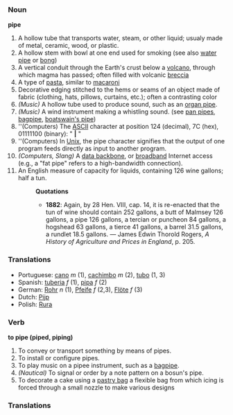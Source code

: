 === Noun ===

'''pipe'''
#A hollow tube that transports water, steam, or other liquid; usualy made of metal, ceramic, wood, or plastic.
#A hollow stem with  bowl at one end used for smoking (see also [[water pipe]] or [[bong]])
#A vertical conduit through the Earth's crust below a [[volcano]], through which magma has passed; often filled with volcanic [[breccia]]
#A type of [[pasta]], similar to [[macaroni]]
#Decorative edging stitched to the hems or seams of an object made of fabric (clothing, hats, pillows, curtains, etc.); often a contrasting color
#''(Music)'' A hollow tube used to produce sound, such as an [[organ pipe]].
#''(Music)'' A wind instrument making a whistling sound. (see [[pan pipes]], [[bagpipe]], [[boatswain's pipe]])
#''(Computers) The [[ASCII]] character at position 124 (decimal),  7C (hex),  01111100 (binary): " '''|''' "
#''(Computers) In [[Unix]], the pipe character signifies that the output of one program feeds directly as input to another program.
#''(Computers, Slang)''  A [[data backbone]], or [[broadband]] Internet access (e.g., a "fat pipe" refers to a high-bandwidth connection).
#An English measure of capacity for liquids, containing 126 wine gallons; half a tun.
#:'''Quotations'''
#:*'''1882''': Again, by 28 Hen. VIII, cap. 14, it is re-enacted that the tun of wine should contain 252 gallons, a butt of Malmsey 126 gallons, a pipe 126 gallons, a tercian or puncheon 84 gallons, a hogshead 63 gallons, a tierce 41 gallons, a barrel 31.5 gallons, a rundlet 18.5 gallons. &mdash; James Edwin Thorold Rogers, ''A History of Agriculture and Prices in England'', p. 205.

=== Translations ===
* Portuguese: [[cano]] ''m'' (1), [[cachimbo]] ''m'' (2), [[tubo]] (1, 3)
* Spanish: [[tuberia]] ''f'' (1), [[pipa]] ''f'' (2)
* German: [[Rohr]] ''n'' (1), [[Pfeife ]] ''f'' (2,3), [[Flöte]] ''f'' (3)
* Dutch: [[Pijp]]
* Polish: [[Rura]]

=== Verb ===

'''to pipe (piped, piping)'''
#To convey or transport something by means of pipes.
#To install or configure pipes.
#To play music on a pipee instrument, such as a [[bagpipe]].
#''(Nautical)'' To signal or order by a note pattern on a bosun's pipe.
#To decorate a cake using a [[pastry bag]] a flexible bag from which icing is forced through a small nozzle to make various designs


=== Translations ===